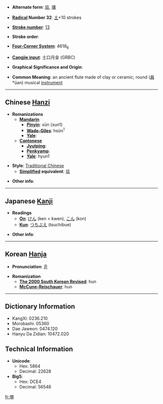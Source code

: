 * '''Alternate form''': [[埙]], [[壎]]

* '''[[Wiktionary:Chinese radical index| Radical]] Number 32''': [[Wiktionary:Chinese radical index 土|土]]+10 strokes

* '''[[Wiktionary:Chinese total strokes index|Stroke number]]''': [[Wiktionary:Chinese total strokes index 13|13]]

* '''Stroke order''': 

* '''[[Wiktionary:Chinese four corner index|Four-Corner System]]''': 4618<sub>6</sub>

* '''[[Wiktionary:Chinese Cangjie index|Cangjie input]]''': 土口月金 (GRBC)

* '''Graphical Significance and Origin''': 

* '''Common Meaning''': an ancient flute made of clay or ceramic; round ([[員]] *üan) musical [[instrument]]

----

== Chinese [[Hanzi]] ==

* '''Romanizations'''
** '''[[Mandarin]]'''
*** '''[[Pinyin]]''': xūn (xun1)
*** '''[[Wade-Giles]]''': hsün<sup>1</sup>
*** '''[[Yale]]''': 
** '''[[Cantonese]]'''
*** '''[[Jyutping]]''':
*** '''[[Penkyamp]]''': 
*** '''[[Yale]]''': hyun1

* '''Style''': [[Traditional Chinese]] 
** '''[[Simplified Chinese|Simplified]] equivalent''': [[埙]]

* '''Other info''': 

----

== Japanese [[Kanji]] ==

* '''Readings'''
** '''[[On]]''': [[けん]] (ken < kwen), [[こん]] (kon)
** '''[[Kun]]''': [[つちぶえ]] (tsuchibue)

* '''Other info''':  

----

== Korean [[Hanja]] ==

* '''Pronunciation''': [[훈]]

* '''Romanization'''
** '''[[The 2000 South Korean Revised Romanization|The 2000 South Korean Revised]]''': hun
** '''[[McCune-Reischauer]]''': hun

----

== Dictionary Information ==

* KangXi: 0236.210
* Morobashi: 05360
* Dae Jaweon: 0474.120
* Hanyu Da Zidian: 10472.020

== Technical Information ==

* '''Unicode''':
** Hex: 5864
** Decimal: 22628
* '''Big5''':
** Hex: DCE4
** Decimal: 56548

[[fr:塤]]